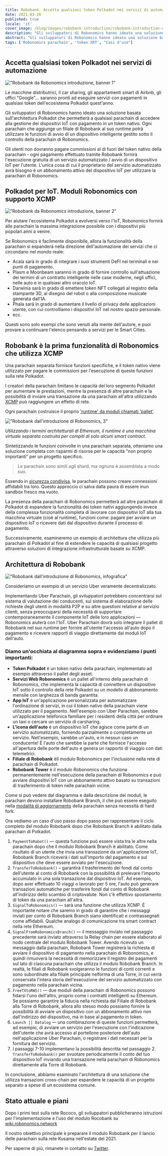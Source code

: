 ```yaml
---
title: Robobank. Accetta qualsiasi token Polkadot nei servizi di automazione
date: 2021-03-26
published: true
locale: 'it'
cover_image: /blog/images/robobank-introduction/robobank-introduction-cover.jpg
description: "Gli sviluppatori di Robonomics hanno ideato una soluzione basata sull'architettura Polkadot che permetterà a qualsiasi parachain di accedere alla gestione dei dispositivi IoT con pagamento in un token nativo"
abstract: "Gli sviluppatori di Robonomics hanno ideato una soluzione basata sull'architettura Polkadot che permetterà a qualsiasi parachain di accedere alla gestione dei dispositivi IoT con pagamento in un token nativo"
tags: ['Robonomics parachain', 'token XRT', "Casi d'uso"]
---
```


<section class="animate-inside">

## Accetta qualsiasi token Polkadot nei servizi di automazione

</section>

<section class="animate-inside">

!["Robobank da Robonomics introduzione, banner 1"](/blog/images/robobank-introduction/robobank-introduction-banner-1.jpg)

</section>

Le macchine distributrici, il car sharing, gli appartamenti smart di Airbnb, gli uffici "Google"... saranno pronti ad eseguire servizi con pagamenti in qualsiasi token dell'ecosistema Polkadot quest'anno.

Gli sviluppatori di Robonomics hanno ideato una soluzione basata sull'architettura Polkadot che permetterà a qualsiasi parachain di accedere alla gestione dei dispositivi IoT con pagamento in un token nativo. Ogni parachain che aggiunge un filiale di Robobank al suo runtime potrà utilizzare le funzioni di avvio di un dispositivo intelligente gestito sotto il controllo della parachain di Robonomics.


Gli utenti non dovranno pagare commissioni al di fuori del token nativo della parachain - ogni pagamento effettuato tramite Robobank fornirà l'esecuzione gratuita di un servizio automatizzato / avvio di un dispositivo IoT per l'utente. L'unica cosa di cui il proprietario del servizio automatizzato avrà bisogno è un abbonamento attivo del dispositivo IoT per utilizzare la parachain di Robonomics.

<section class="animate-inside">

## Polkadot per IoT. Moduli Robonomics con supporto XCMP

</section>

<section class="animate-inside">

!["Robobank da Robonomics introduzione, banner 2"](/blog/images/robobank-introduction/robobank-introduction-banner-2.jpg)

</section>

Per aiutare l'ecosistema Polkadot a evolversi verso l'IoT, Robonomics fornirà alle parachain la massima integrazione possibile con i dispositivi più popolari.anni a venire.


Se Robonomics è facilmente disponibile, allora la funzionalità della parachain si espanderà nella direzione dell'automazione dei servizi che ci circondano nel mondo reale:


* Acala sarà in grado di integrare i suoi strumenti DeFI nei terminali e nei punti di pagamento.
* Plasm e Moonbeam saranno in grado di fornire controllo sull'attuazione dei termini di un contratto intelligente nelle case moderne, negli uffici, nelle auto e in qualsiasi altro oracolo IoT.
* Darwinia sarà in grado di emettere token NFT collegati al registro della stampante 3D, al disegno del robot o alla composizione musicale generata dall'IA.
* Phala sarà in grado di aumentare il livello di privacy delle applicazioni utente, con cui controlliamo i dispositivi IoT nel nostro spazio personale.
* ecc.


Questi sono solo esempi che sono venuti alla mente dell'autore, e puoi provare a continuare l'elenco pensando a servizi per le Smart Cities.

<section class="animate-inside">

## Robobank è la prima funzionalità di Robonomics che utilizza XCMP

</section>


Una parachain separata fornisce funzioni specifiche, e il token nativo viene utilizzato per pagare le commissioni per l'esecuzione di queste funzioni sulla rete Polkadot.

I creatori della parachain limitano le capacità del loro segmento Polkadot per aumentare le prestazioni, mentre la presenza di altre parachain e la possibilità di inviare una transazione da una parachain all'altra utilizzando [XCMP](https://wiki.polkadot.network/docs/en/learn-crosschain) può raggiungere un effetto di rete.

Ogni parachain costruisce il proprio ['runtime' da moduli chiamati 'pallet'](https://substrate.dev/docs/en/knowledgebase/runtime/).

<section class="animate-inside">

!["Robobank dall'introduzione di Robonomics, 3"](/blog/images/robobank-introduction/robobank-introduction-3.png)

*Utilizzando i termini architetturali di Ethereum, il runtime è una macchina virtuale separata costruita per compiti di solo alcuni smart contract.*

</section>

Sintetizzando le funzioni coinvolte in una parachain separata, otteniamo una soluzione completa con risparmi di risorse per le capacità "non proprio importanti" per un progetto specifico.

<section class="animate-inside">

> Le parachain sono simili agli shard, ma ognuna è assemblata a modo suo.

</section>

Essendo in [sicurezza condivisa](https://wiki.polkadot.network/docs/en/learn-security#shared-security), le parachain possono creare connessioni affidabili tra loro. Questo approccio ci salva dalla paura di essere inun sandbox fresco ma vuoto.

La presenza della parachain di Robonomics permetterà ad altre parachain di Polkadot di espandere la funzionalità dei token nativi aggiungendo invece della complessa funzionalità completa di lavorare con dispositivi IoT alla tua macchina virtuale (cioè al runtime), funzioni come: pagare per avviare un dispositivo IoT o ricevere dati dal dispositivo durante il processo di pagamento.

Successivamente, esamineremo un esempio di architettura che utilizza più parachain di Polkadot al fine di estendere le capacità di qualsiasi progetto attraverso soluzioni di integrazione infrastrutturale basate su XCMP.

<section class="animate-inside">

## Architettura di Robobank

</section>

<section class="animate-inside">

!["Robobank dall'introduzione di Robonomics, infografica"](/blog/images/robobank-introduction/robobank-introduction-infographics.png)

</section>

Consideriamo un esempio di un servizio Uber veramente decentralizzato.

Implementando Uber Parachain, gli sviluppatori potrebbero concentrarsi sul sistema di valutazione dei conducenti, sul sistema di elaborazione delle richieste degli utenti in modalità P2P e su altre questioni relative al servizio clienti, senza preoccuparsi della necessità di supportare contemporaneamente il componente IoT delle loro applicazioni — Robonomics aiuterà con l'IoT. Uber Parachain dovrà solo integrare il pallet di Robobank nel suo runtime per fornire all'utente l'accesso all'auto dopo il pagamento e ricevere rapporti di viaggio direttamente dai moduli IoT dell'auto.

### Diamo un'occhiata al diagramma sopra e evidenziamo i punti importanti:

* **Token Polkadot** è un token nativo della parachain, implementato ad esempio attraverso il pallet degli asset.
* **Servizi Web Robonomics** è un pallet all'interno della parachain di Robonomics, che implementa la capacità di connettere un dispositivo IoT sotto il controllo della rete Polkadot su un modello di abbonamento mensile con larghezza di banda garantita.
* **App IoT** è un'applicazione personalizzata per automatizzare l'ordinazione di servizi, in cui il token nativo della parachain viene utilizzato per il pagamento. Nell'esempio con Uber Parachain, sarebbe un'applicazione telefonica familiare per i residenti della città per ordinare un taxi o cercare un servizio di carsharing.
* **L'icona dell'auto** è un dispositivo IoT che agisce come parte di un servizio automatizzato, fornendo parzialmente o completamente un servizio. Nell'esempio, sarebbe un'auto, e in nessun caso un conducente! È l'auto che sarebbe la parte che fornisce l'accesso all'apertura delle porte dell'auto e genera un rapporto di viaggio con dati telemetrici.
* **Filiale di Robobank** èIl modulo Robonomics per l'inclusione nella rete di parachain di Polkadot.
* **Robobank Tower** è il modulo Robonomics che funziona permanentemente nell'esecuzione della parachain di Robonomics e può avviare dispositivi IoT con un abbonamento attivo basato su transazioni di trasferimento di token nelle parachain vicine.

Come si può vedere dal diagramma e dalla descrizione dei moduli, le parachain devono installare Robobank Branch, il che può essere eseguito nella [modalità di aggiornamento](https://wiki.polkadot.network/docs/en/build-protocol-info#runtime-upgrades) della parachain senza necessità di hard fork.

Ora vediamo un caso d'uso passo dopo passo per rappresentare il ciclo completo del modulo Robobank dopo che Robobank Branch è abilitato dalla parachain di Polkadot.

1. `PaymentToRobot()` — questa funzione può essere vista tra le altre nella parachain dopo che il modulo Robobank Branch è abilitato. Come risultato di un utente che invia una transazione da un'applicazione IoT, Robobank Branch riceverà i dati sull'importo del pagamento e sul dispositivo che deve essere avviato per l'esecuzione.
2. `TransferToRobobank()` – garantirà il trasferimento dei fondi dal conto dell'utente al conto di Robobank con la possibilità di prelevare l'importo accumulato in una sola transazione dal dispositivo IoT. Ad esempio, dopo aver effettuato 10 viaggi o lavorato per 5 ore, l'auto può generare transazioni automatiche per trasferire fondi dal conto di Robobank all'indirizzo dello scambio di criptovalute. Non c'è effettivo spostamento di token da una parachain all'altra.
3. `SignalToRobonomics()` — sarà una funzione che utilizza XCMP. È importante notare che saremo in grado di garantire che i messaggi inviati per conto di Robobank Branch siano identificati e contrassegnati come affidabili. Qualche analogo di comunicazione tra smart contract nella rete Ethereum.
4. `SignalFromRobonomicsBranch()`  — il messaggio inviato nel passaggio precedente sarà inviato attraverso la Relay chain per essere elaborato al nodo centrale del modulo Robobank Tower. Avendo ricevuto un messaggio dalla parachain, Robobank Tower registrerà la richiesta di avviare il dispositivo di pagamento nella parachain di Robonomics, e quindi rimuoverà la necessità di memorizzare il registro dei pagamenti sul lato di ciascuna parachain che utilizza il modulo Robobank Branch. In realtà, le filiali di Robobank svolgeranno le funzioni di conti correnti e sono subordinate alla filiale principale nelforma di una Torre, in cui verrà conservata l'intera storia dell'esecuzione del servizio automatizzato con pagamento nella parachain vicina.
5. `FreeTXtoRWS()` — due moduli della parachain di Robonomics possono fidarsi l'uno dell'altro, proprio come i contratti intelligenti su Ethereum. Se possiamo garantire la fiducia nella richiesta dal Filiale di Robobank alla Torre di Robobank, allora allo stesso modo possiamo fornire la possibilità di avviare un dispositivo con un abbonamento attivo non dall'indirizzo del dispositivo, ma in base al pagamento in token.
6. `Launch || Datalog` — una combinazione di queste funzioni permetterà, ad esempio, di avviare un servizio per l'esecuzione con l'indicazione dell'utente che avrà accesso al portellone posteriore dell'auto nell'applicazione Uber Parachain, o registrare i dati necessari per la fornitura del servizio.
7. I passaggi 7-10 implementano la possibilità descritta nel passaggio 2. `TransferToRobobank()` per svuotare periodicamente il conto del tuo dispositivo IoT inviando una transazione nella parachain di Robonomics direttamente alla Torre di Robobank.

In conclusione, abbiamo esaminato l'architettura di una soluzione che utilizza transazioni cross-chain per espandere le capacità di un progetto separato a spese di un ecosistema comune.

<section class="animate-inside">

## Stato attuale e piani

</section>

Dopo i primi test sulla rete Rococo, gli sviluppatori pubblicheranno istruzioni per l'implementazione e l'uso del modulo Rocobank su [wiki.robonomics.network](https://wiki.robonomics.network/)

Il nostro obiettivo principale è preparare il modulo Robobank per il lancio delle parachain sulla rete Kusama nell'estate del 2021.

Per saperne di più, rimanete in contatto su [Twitter](https://twitter.com/AIRA_Robonomics).